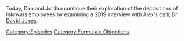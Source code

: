 {{DEFAULTSORT:
    #_EPISODE_0750:Formulaic Objections Part 11
}}{{Episode
    | title           = Formulaic Objections Part 11
    | caption         = Listen to this episode on [https://knowledgefight.libsyn.com/750-formulaic-objections-part-11 Libsyn] [https://open.spotify.com/episode/7xuZ7txOT9FNFWrNHMElA5 Spotify], Read the [[Transcript/750: Formulaic Objections Part 11|Unofficial Transcript]], View discussion on [https://reddit.com/z2f81e Reddit]
    | episodeNumber   = 750
    | length          = 01:19:28
    | airDate         = November 23, 2022
    | episodeType     = [[:Category:Formulaic Objections|Formulaic Objections]]
    | appearance      = [[David Jones]], [[Chris Mattei]], [[Norm Pattis]]
    | previousEpisode = [[749: December 1-2, 2003]]
    | nextEpisode     = [[751: November 20-21, 2022]]
}}

{{Stub}}

Today, Dan and Jordan continue their exploration of the depositions of Infowars employees by examining a 2019 interview with Alex's dad, Dr. [[David Jones]].

[[Category:Episodes]]
[[Category:Formulaic Objections]]
